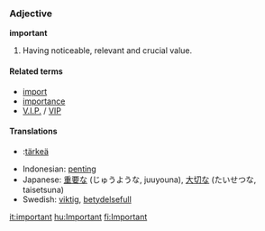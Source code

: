 ===Adjective===
'''important'''

#Having noticeable, relevant and crucial value.

====Related terms====
*[[import]]
*[[importance]]
*[[V.I.P.]] / [[VIP]]

====Translations====

*{{fi}}:[[tärkeä]]
*Indonesian: [[penting]]
*Japanese: [[重要]]な (じゅうような, juuyouna), [[大切]]な (たいせつな, taisetsuna)
*Swedish: [[viktig]], [[betydelsefull]]

[[it:important]]
[[hu:Important]]
[[fi:Important]]
